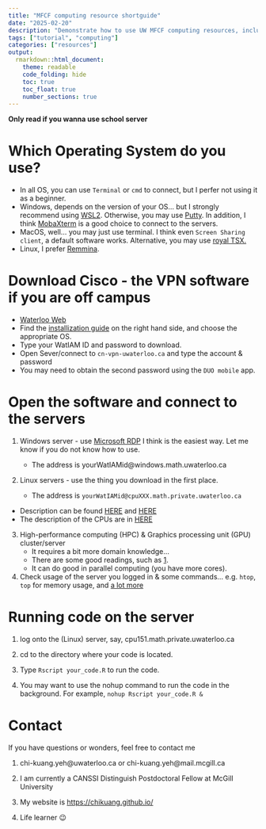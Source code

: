 ```yaml
---
title: "MFCF computing resource shortguide"
date: "2025-02-20"
description: "Demonstrate how to use UW MFCF computing resources, including VPN, server connection, and running R scripts"
tags: ["tutorial", "computing"]
categories: ["resources"]
output:
  rmarkdown::html_document:
    theme: readable
    code_folding: hide
    toc: true
    toc_float: true
    number_sections: true
---
```


**Only read if you wanna use school server**

# Which Operating System do you use?
  +  In all OS, you can use `Terminal` or `cmd` to connect, but I perfer not using it as a beginner.
  +  Windows, depends on the version of your OS… but I strongly recommend using [WSL2](https://docs.microsoft.com/en-us/windows/wsl/install-win10). Otherwise, you may use [Putty](https://www.putty.org/). In addition, I think [MobaXterm](https://mobaxterm.mobatek.net/) is a good choice to connect to the servers.
  +  MacOS, well… you may just use terminal. I think even `Screen Sharing client`, a default software works. Alternative, you may use [royal TSX.](https://www.royalapps.com/ts/mac/features)
  + Linux, I prefer [Remmina](https://remmina.org/).

# Download Cisco - the VPN software if you are off campus

  + [Waterloo Web](https://uwaterloo.ca/information-systems-technology/services/virtual-private-network-vpn)
  + Find the [installization guide](https://uwaterloo.ca/information-systems-technology/services/virtual-private-network-vpn/about-virtual-private-network-vpn#usingvpn) on the right hand side, and choose the appropriate OS.
  + Type your WatIAM ID and password to download.
  + Open Sever/connect to `cn-vpn-uwaterloo.ca` and type the account & password
  + You may need to obtain the second password using the `DUO mobile` app.

# Open the software and connect to the servers

1. Windows server - use [Microsoft RDP](https://www.microsoft.com/en-us/p/microsoft-remote-desktop/9wzdncrfj3ps?activetab=pivot:overviewtab) I think is the easiest way. Let me know if you do not know how to use.

    * The address is yourWatIAMid@windows.math.uwaterloo.ca

2. Linux servers - use the thing you download in the first place.
    * The address is `yourWatIAMid@cpuXXX.math.private.uwaterloo.ca`
  * Description can be found [HERE](yourWatIAMid@windows.math.uwaterloo.ca) and [HERE](yourWatIAMid@windows.math.uwaterloo.ca)
  * The description of the CPUs are in [HERE](yourWatIAMid@windows.math.uwaterloo.ca)

3. High-performance computing (HPC) & Graphics processing unit (GPU) cluster/server
    * It requires a bit more domain knowledge…
    * There are some good readings, such as [1](https://uwaterloo.ca/math-faculty-computing-facility/sites/ca.math-faculty-computing-facility/files/uploads/files/gpu-review.pdf).
    * It can do good in parallel computing (you have more cores).

4. Check usage of the server you logged in
  & some commands… e.g. `htop`, `top` for memory usage, and [a lot more](https://www.binarytides.com/linux-commands-hardware-info/)

# Running code on the server

1. log onto the (Linux) server, say, cpu151.math.private.uwaterloo.ca

2. cd to the directory where your code is located.

3. Type `Rscript your_code.R` to run the code.

4. You may want to use the nohup command to run the code in the background. For example, `nohup Rscript your_code.R &`

# Contact

If you have questions or wonders, feel free to contact me

  1. chi-kuang.yeh@uwaterloo.ca or chi-kuang.yeh@mail.mcgill.ca

  2. I am currently a CANSSI Distinguish Postdoctoral Fellow at McGill University

  3. My website is [https://chikuang.github.io/](https://chikuang.github.io/)

  4. Life learner 😉